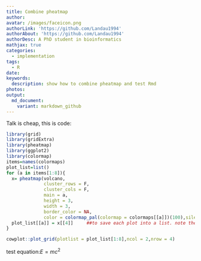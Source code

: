 ```yaml
---
title: Combine pheatmap
author:
avatar: /images/faceicon.png
authorLink: 'https://github.com/Landau1994'
authorAbout: 'https://github.com/Landau1994'
authorDesc: A PhD student in bioinformatics
mathjax: true
categories:
  - implementation
tags:
  - R
date:
keywords:
  description: show how to combine pheatmap and test Rmd
photos:
output:
  md_document:
    variant: markdown_github
---
```


Talk is cheap, this is code:

```r
library(grid)
library(gridExtra)
library(pheatmap)
library(ggplot2)
library(colormap)
items=names(colormaps)
plot_list=list()
for (a in items[1:8]){
  x= pheatmap(volcano,
              cluster_rows = F,
              cluster_cols = F,
              main = a,
              height = 3,
              width = 3,
              border_color = NA,
              color = colormap_pal(colormap = colormaps[[a]])(100),silent = T)
  plot_list[[a]] = x[[4]]     ##to save each plot into a list. note the [[4]]
}

cowplot::plot_grid(plotlist = plot_list[1:8],ncol = 2,nrow = 4)


```

test equation:$E=mc^2$
